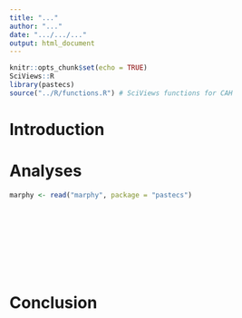 ```yaml
---
title: "..."
author: "..."
date: ".../.../..."
output: html_document
---
```


<!-- Ce document doit être cohérent et lisible dans sa version compilée (html). Assurez vous qu'il est bien compilable. -->

```r
knitr::opts_chunk$set(echo = TRUE)
SciViews::R
library(pastecs)
source("../R/functions.R") # SciViews functions for CAH
```

# Introduction

<!-- Proposez une courte introduction de 4-5 phrases sur le jeu de données marphy du package pastecs. Cette introduction doit permettre de comprendre le document sans avoir besoin de lire un autre fichier. -->

# Analyses

```r
marphy <- read("marphy", package = "pastecs")
```

<!-- Proposez un tableau et deux graphiques pour explorer ce nouveau tableau de données. Décrivez votre tableau et vos graphiques en maximum 3 phrases. -->

```r

```

```r

```

```r

```

<!-- Proposez entre 4 et 6 dendrogrammes. Vous avez la possibilité de travailler
- sur la standardisation des données
- sur le choix de l'indice de distance
- sur le choix de la méthode de lien employée pour réaliser le dendrogramme 
- sur les regroupements en coupant l'arbre à la hauteur souhaitée.

Chaque stratégie employée pour réaliser vos dendrogrammes doit être explicitée. La description de votre dendrogramme doit permettre de comprendre les choix que vous avez pris.

Vos descriptions ne doivent pas dépasser 5-7 phrases. -->

```r

```

```r

```

```r

```

```r

```

```r

```

```r

```

# Conclusion

<!-- Terminez ce travail par une brève conclusion en répondant aux deux questions suivantes :

- Quel est votre meilleur dendrogramme ?
- Avez vous pu retrouver les 6 zones indiquées dans la page d'aide ? -->

